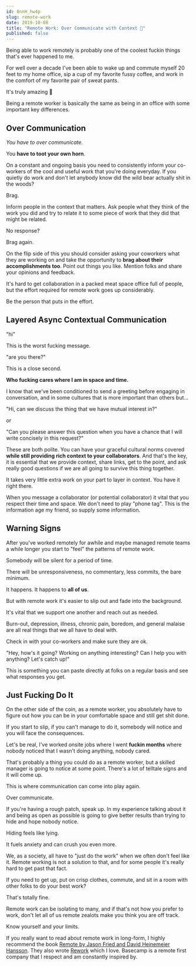 ```yaml
---
id: 8nnH_hw4p
slug: remote-work
date: 2019-10-08
title: "Remote Work: Over Communicate with Context 🙏"
published: false
---
```


Being able to work remotely is probably one of the coolest fuckin things that's ever happened to me. 

For well over a decade I've been able to wake up and commute myself 20 feet to my home office, sip a cup of my favorite fussy coffee, and work in the comfort of my favorite pair of sweat pants.

It's truly amazing 🙌

Being a remote worker is basically the same as being in an office with some important key differences.

## Over Communication

*You have to over communicate.*

You **have to toot your own horn**. 

On a constant and ongoing basis you need to consistently inform your co-workers of the cool and useful work that you're doing everyday. If you quietly do work and don't let anybody know did the wild bear actually shit in the woods?

Brag.

Inform people in the context that matters. Ask people what they think of the work you did and try to relate it to some piece of work that they did that might be related.

No response?

Brag again.

On the flip side of this you should consider asking your coworkers what they are working on and take the opportunity to **brag about their accomplishments too**. Point out things you like. Mention folks and share your opinions and feedback.

It's hard to get collaboration in a packed meat space office full of people, but the effort required for remote work goes up considerably.

Be the person that puts in the effort.

## Layered Async Contextual Communication

"hi"

This is the worst fucking message.

"are you there?"

This is a close second.

**Who fucking cares where I am in space and time.**

I know that we've been conditioned to send a greeting before engaging in conversation, and in some cultures that is more important than others but...

<div style={{ marginTop: '45px', marginBottom: '45px' }}>
  <TwitterTweetEmbed
    tweetId={'1181325771471642625'}
    options={{ align: 'center' }}
  />
</div>

"Hi, can we discuss the thing that we have mutual interest in?"

or

"Can you please answer this question when you have a chance that I will write concisely in this request?"

These are both polite. You can have your graceful cultural norms covered **while still providing rich context to your collaborators**. And that's the key, it is essential that we provide context, share links, get to the point, and ask really good questions if we are all going to survive this thing together.

<div style={{ marginTop: '45px', marginBottom: '45px' }}>
  <TwitterTweetEmbed
    tweetId={'1181325772377612288'}
    options={{ conversation: 'none', align: 'center' }}
  />
</div>

It takes very little extra work on your part to layer in context. You have it right there.

When you message a collaborator (or potential collaborator) it vital that you respect their time and space. We don't need to play "phone tag". This is the information age my friend, so supply some information.

## Warning Signs

After you've worked remotely for awhile and maybe managed remote teams a while longer you start to "feel" the patterns of remote work.

Somebody will be silent for a period of time.

There will be unresponsiveness, no commentary, less commits, the bare minimum.

It happens. It happens to **all of us**. 

But with remote work it's easier to slip out and fade into the background.

It's vital that we support one another and reach out as needed. 

Burn-out, depression, illness, chronic pain, boredom, and general malaise are all real things that we all have to deal with.

Check in with your co-workers and make sure they are ok. 

"Hey, how's it going? Working on anything interesting? Can I help you with anything? Let's catch up!"

This is something you can paste directly at folks on a regular basis and see what responses you get.

## Just Fucking Do It

On the other side of the coin, as a remote worker, you absolutely have to figure out how you can be in your comfortable space and still get shit done.

If you start to slip, if you can't manage to do it, somebody will notice and you will face the consequences.

Let's be real, I've worked onsite jobs where I went **fuckin months** where nobody noticed that I wasn't doing anything, nobody cared.

That's probably a thing you could do as a remote worker, but a skilled manager is going to notice at some point. There's a lot of telltale signs and it will come up.

This is where communication can come into play again. 

Over communicate.

If you're having a rough patch, speak up. In my experience talking about it and being as open as possible is going to give better results than trying to hide and hope nobody notice.

Hiding feels like lying. 

It fuels anxiety and can crush you even more.

We, as a society, all have to "just do the work" when we often don't feel like it. Remote working is not a solution to that, and for some people it's really hard to get past that fact.

If you need to get up, put on crisp clothes, commute, and sit in a room with other folks to do your best work?

That's totally fine.

Remote work can be isolating to many, and if that's not how you prefer to work, don't let all of us remote zealots make you think you are off track.

Know yourself and your limits.

If you really want to read about remote work in long-form, I highly recommend the book [Remote by Jason Fried and David Heinemeier Hansson](https://www.amazon.com/exec/obidos/ASIN/0804137501/joehoobuiblo-20/ref=nosim/). They also wrote [Rework](https://www.amazon.com/exec/obidos/ASIN/0307463745/joehoobuiblo-20/ref=nosim/) which I love. Basecamp is a remote first company that I respect and am constantly inspired by.
